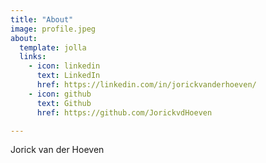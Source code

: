 ```yaml
---
title: "About"
image: profile.jpeg
about:
  template: jolla
  links:
    - icon: linkedin
      text: LinkedIn
      href: https://linkedin.com/in/jorickvanderhoeven/
    - icon: github
      text: Github
      href: https://github.com/JorickvdHoeven

---
```


Jorick van der Hoeven
